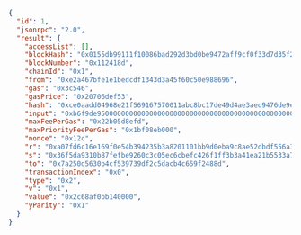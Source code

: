 
<Tabs>
  <TabItem value="JSON">

```json
{
  "id": 1,
  "jsonrpc": "2.0",
  "result": {
    "accessList": [],
    "blockHash": "0x0155db99111f10086bad292d3bd0be9472aff9cf0f33d7d35f2db4814ffad0f6",
    "blockNumber": "0x112418d",
    "chainId": "0x1",
    "from": "0xe2a467bfe1e1bedcdf1343d3a45f60c50e988696",
    "gas": "0x3c546",
    "gasPrice": "0x20706def53",
    "hash": "0xce0aadd04968e21f569167570011abc8bc17de49d4ae3aed9476de9e03facff9",
    "input": "0xb6f9de9500000000000000000000000000000000000000000000000000000000000000000000000000000000000000000000000000000000000000000000000000000080000000000000000000000000e2a467bfe1e1bedcdf1343d3a45f60c50e9886960000000000000000000000000000000000000000000000000000000064e54a3b0000000000000000000000000000000000000000000000000000000000000002000000000000000000000000c02aaa39b223fe8d0a0e5c4f27ead9083c756cc2000000000000000000000000de15b9919539113a1930d3eed5088cd10338abb5",
    "maxFeePerGas": "0x22b05d8efd",
    "maxPriorityFeePerGas": "0x1bf08eb000",
    "nonce": "0x12c",
    "r": "0xa07fd6c16e169f0e54b394235b3a8201101bb9d0eba9c8ae52dbdf556a363388",
    "s": "0x36f5da9310b87fefbe9260c3c05ec6cbefc426f1ff3b3a41ea21b5533a787dfc",
    "to": "0x7a250d5630b4cf539739df2c5dacb4c659f2488d",
    "transactionIndex": "0x0",
    "type": "0x2",
    "v": "0x1",
    "value": "0x2c68af0bb140000",
    "yParity": "0x1"
  }
}
```

  </TabItem>
</Tabs>
